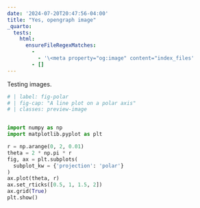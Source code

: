 ```yaml
---
date: '2024-07-20T20:47:56-04:00'
title: "Yes, opengraph image"
_quarto:
  tests:
    html:
      ensureFileRegexMatches:
        - 
          - '\<meta property="og:image" content="index_files'
        - []
---
```


Testing images.

```python
# | label: fig-polar
# | fig-cap: "A line plot on a polar axis"
# | classes: preview-image


import numpy as np
import matplotlib.pyplot as plt

r = np.arange(0, 2, 0.01)
theta = 2 * np.pi * r
fig, ax = plt.subplots(
  subplot_kw = {'projection': 'polar'} 
)
ax.plot(theta, r)
ax.set_rticks([0.5, 1, 1.5, 2])
ax.grid(True)
plt.show()
```